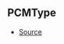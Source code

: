 ## PCMType



- [Source](https://github.com/Androz2091/discord-player/blob/8b29b68/packages/equalizer/src/utils/PCMTransformer.ts#L3)